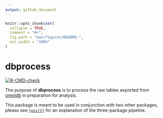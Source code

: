 ```yaml
---
output: github_document
---
```


<!-- README.md is generated from README.Rmd. Please edit that file -->

```r
knitr::opts_chunk$set(
  collapse = TRUE,
  comment = "#>",
  fig.path = "man/figures/README-",
  out.width = "100%"
)
```

# dbprocess

<!-- badges: start -->
[![R-CMD-check](https://github.com/UO-BRT/dbprocess/workflows/R-CMD-check/badge.svg)](https://github.com/UO-BRT/dbprocess/actions)
<!-- badges: end -->

The purpose of **dbprocess** is to process the raw tables exported from [orextdb](https://github.com/UO-BRT/orextdb) in preparation for analysis.

This package is meant to be used in conjunction with two other packages, please see [`{exirt}`](https://github.com/UO-BRT/exirt) for an explanation of the three-package pipeline.
